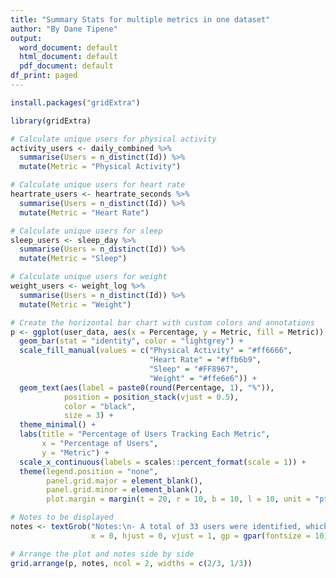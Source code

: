 ```yaml
---
title: "Summary Stats for multiple metrics in one dataset"
author: "By Dane Tipene"
output:
  word_document: default
  html_document: default
  pdf_document: default
df_print: paged
---
```


```r
install.packages("gridExtra")
```

```r
library(gridExtra)
```

```r
# Calculate unique users for physical activity
activity_users <- daily_combined %>%
  summarise(Users = n_distinct(Id)) %>%
  mutate(Metric = "Physical Activity")

# Calculate unique users for heart rate
heartrate_users <- heartrate_seconds %>%
  summarise(Users = n_distinct(Id)) %>%
  mutate(Metric = "Heart Rate")

# Calculate unique users for sleep
sleep_users <- sleep_day %>%
  summarise(Users = n_distinct(Id)) %>%
  mutate(Metric = "Sleep")

# Calculate unique users for weight
weight_users <- weight_log %>%
  summarise(Users = n_distinct(Id)) %>%
  mutate(Metric = "Weight")

```

```r
# Create the horizontal bar chart with custom colors and annotations
p <- ggplot(user_data, aes(x = Percentage, y = Metric, fill = Metric)) +
  geom_bar(stat = "identity", color = "lightgrey") +
  scale_fill_manual(values = c("Physical Activity" = "#ff6666", 
                               "Heart Rate" = "#ffb6b9", 
                               "Sleep" = "#FF8967", 
                               "Weight" = "#ffe6e6")) +
  geom_text(aes(label = paste0(round(Percentage, 1), "%")), 
            position = position_stack(vjust = 0.5), 
            color = "black", 
            size = 3) +
  theme_minimal() +
  labs(title = "Percentage of Users Tracking Each Metric",
       x = "Percentage of Users",
       y = "Metric") +
  scale_x_continuous(labels = scales::percent_format(scale = 1)) +
  theme(legend.position = "none",
        panel.grid.major = element_blank(),  
        panel.grid.minor = element_blank(),  
        plot.margin = margin(t = 20, r = 10, b = 10, l = 10, unit = "pt"))

# Notes to be displayed
notes <- textGrob("Notes:\n- A total of 33 users were identified, which is 3 more than stated in the dataset description.\n- The data includes four primary metrics: Physical Activity, Sleep, Heart Rate, and Weight.\n- Among these metrics, users clearly valued tracking their physical activity the most, while weight and heart rate were tracked the least. This could be an opportunity to investigate why these metrics are less tracked and how to encourage more users.", 
                  x = 0, hjust = 0, vjust = 1, gp = gpar(fontsize = 10))

# Arrange the plot and notes side by side
grid.arrange(p, notes, ncol = 2, widths = c(2/3, 1/3))

```

